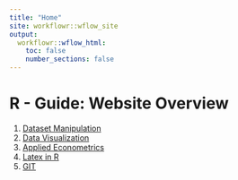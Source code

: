 ```yaml
---
title: "Home"
site: workflowr::wflow_site
output:
  workflowr::wflow_html:
    toc: false
    number_sections: false
---
```


# R - Guide: Website Overview

1. [Dataset Manipulation](dataset.html)
2. [Data Visualization](visualization.html)
3. [Applied Econometrics](econometrics.html)
4. [Latex in R](latex.html)
5. [GIT](git.html)